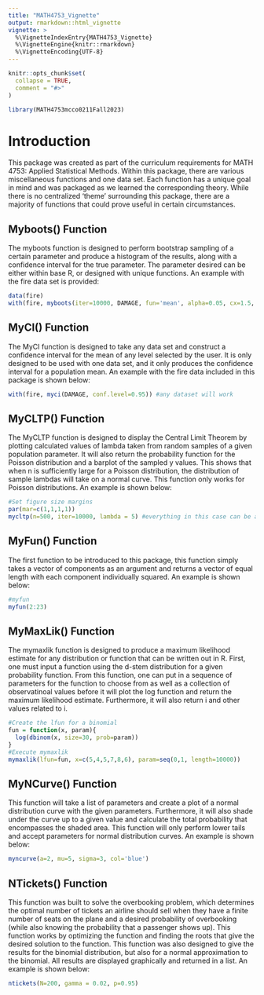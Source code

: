 ```yaml
---
title: "MATH4753_Vignette"
output: rmarkdown::html_vignette
vignette: >
  %\VignetteIndexEntry{MATH4753_Vignette}
  %\VignetteEngine{knitr::rmarkdown}
  %\VignetteEncoding{UTF-8}
---
```


```r
knitr::opts_chunk$set(
  collapse = TRUE,
  comment = "#>"
)
```

```r
library(MATH4753mcco0211Fall2023)
```

# Introduction

This package was created as part of the curriculum requirements for MATH 4753: Applied Statistical Methods. Within this package, there are various miscellaneous functions and one data set. Each function has a unique goal in mind and was packaged as we learned the corresponding theory. While there is no centralized 'theme' surrounding this package, there are a majority of functions that could prove useful in certain circumstances.

## Myboots() Function

The myboots function is designed to perform bootstrap sampling of a certain parameter and produce a histogram of the results, along with a confidence interval for the true parameter. The parameter desired can be either within base R, or designed with unique functions. An example with the fire data set is provided:
```r
data(fire)
with(fire, myboots(iter=10000, DAMAGE, fun='mean', alpha=0.05, cx=1.5, col=rainbow(9))) #not all options or displays are necessary, some are by default
```

## MyCI() Function

The MyCI function is designed to take any data set and construct a confidence interval for the mean of any level selected by the user. It is only designed to be used with one data set, and it only produces the confidence interval for a population mean. An example with the fire data included in this package is shown below:
```r
with(fire, myci(DAMAGE, conf.level=0.95)) #any dataset will work
```

## MyCLTP() Function

The MyCLTP function is designed to display the Central Limit Theorem by plotting calculated values of lambda taken from random samples of a given population parameter. It will also return the probability function for the Poisson distribution and a barplot of the sampled y values. This shows that when n is sufficiently large for a Poisson distribution, the distribution of sample lambdas will take on a normal curve. This function only works for Poisson distributions. An example is shown below:
```r
#Set figure size margins
par(mar=c(1,1,1,1))
mycltp(n=500, iter=10000, lambda = 5) #everything in this case can be altered
```

## MyFun() Function

The first function to be introduced to this package, this function simply takes a vector of components as an argument and returns a vector of equal length with each component individually squared. An example is shown below:
```r
#myfun
myfun(2:23)
```

## MyMaxLik() Function

The mymaxlik function is designed to produce a maximum likelihood estimate for any distribution or function that can be written out in R. First, one must input a function using the d-stem distribution for a given probability function. From this function, one can put in a sequence of parameters for the function to choose from as well as a collection of observatinoal values before it will plot the log function and return the maximum likelihood estimate. Furthermore, it will also return i and other values related to i.
```r
#Create the lfun for a binomial
fun = function(x, param){
  log(dbinom(x, size=30, prob=param))
}
#Execute mymaxlik
mymaxlik(lfun=fun, x=c(5,4,5,7,8,6), param=seq(0,1, length=10000))
```

## MyNCurve() Function

This function will take a list of parameters and create a plot of a normal distribution curve with the given parameters. Furthermore, it will also shade under the curve up to a given value and calculate the total probability that encompasses the shaded area. This function will only perform lower tails and accept parameters for normal distribution curves. An example is shown below:
```r
myncurve(a=2, mu=5, sigma=3, col='blue')
```

## NTickets() Function

This function was built to solve the overbooking problem, which determines the optimal number of tickets an airline should sell when they have a finite number of seats on the plane and a desired probability of overbooking (while also knowing the probability that a passenger shows up). This function works by optimizing the function and finding the roots that give the desired solution to the function. This function was also designed to give the results for the binomial distribution, but also for a normal approximation to the binomial. All results are displayed graphically and returned in a list. An example is shown below:
```r
ntickets(N=200, gamma = 0.02, p=0.95)
```



